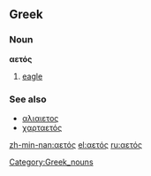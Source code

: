 {{rfv|the words in the see also section surely need an accent on one letter}}
==Greek==

===Noun===
'''αετός''' {{m}}

# [[eagle]]

===See also===
*[[αλιαιετος]]
*[[χαρταετός]]

[[Category:Greek_nouns]]

[[zh-min-nan:αετός]]
[[el:αετός]]
[[ru:αετός]]
